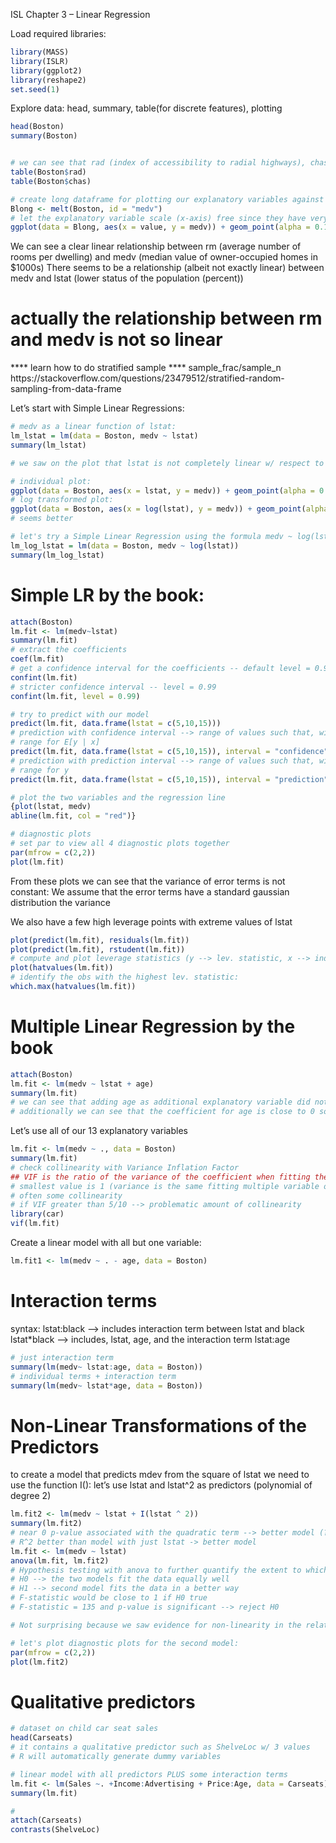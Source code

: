 ISL Chapter 3 -- Linear Regression

Load required libraries:
```r
library(MASS)
library(ISLR)
library(ggplot2)
library(reshape2)
set.seed(1)
```
Explore data: head, summary, table(for discrete features), plotting
```r
head(Boston)
summary(Boston)


# we can see that rad (index of accessibility to radial highways), chas(Charles River dummy variable) are discrete
table(Boston$rad)
table(Boston$chas)

# create long dataframe for plotting our explanatory variables against medv, our target variable
Blong <- melt(Boston, id = "medv")
# let the explanatory variable scale (x-axis) free since they have very different ranges
ggplot(data = Blong, aes(x = value, y = medv)) + geom_point(alpha = 0.1, color = "#CC0000") + facet_wrap("variable", scales = "free_x") + theme_minimal()

```


We can see a clear linear relationship between rm (average number of rooms per dwelling) and medv (median value of owner-occupied homes in \$1000s)
There seems to be a relationship (albeit not exactly linear) between medv and lstat (lower status of the population (percent))

# actually the relationship between rm and medv is not so linear

**** learn how to do stratified sample ****
sample_frac/sample_n
https://stackoverflow.com/questions/23479512/stratified-random-sampling-from-data-frame

Let's start with Simple Linear Regressions:

```r
# medv as a linear function of lstat:
lm_lstat = lm(data = Boston, medv ~ lstat)
summary(lm_lstat)

# we saw on the plot that lstat is not completely linear w/ respect to medv, let's try a transformation of it

# individual plot:
ggplot(data = Boston, aes(x = lstat, y = medv)) + geom_point(alpha = 0.3, color = "#CC0000") + theme_light()
# log transformed plot:
ggplot(data = Boston, aes(x = log(lstat), y = medv)) + geom_point(alpha = 0.3, color = "#CC0000") + theme_light()
# seems better

# let's try a Simple Linear Regression using the formula medv ~ log(lstat):
lm_log_lstat = lm(data = Boston, medv ~ log(lstat))
summary(lm_log_lstat)
```

# Simple LR by the book:
```r
attach(Boston)
lm.fit <- lm(medv~lstat)
summary(lm.fit)
# extract the coefficients
coef(lm.fit)
# get a confidence interval for the coefficients -- default level = 0.95
confint(lm.fit)
# stricter confidence interval -- level = 0.99
confint(lm.fit, level = 0.99)

# try to predict with our model
predict(lm.fit, data.frame(lstat = c(5,10,15)))
# prediction with confidence interval --> range of values such that, with probability P, the range will contain the true value (f(x) + error)  
# range for E[y | x]
predict(lm.fit, data.frame(lstat = c(5,10,15)), interval = "confidence")
# prediction with prediction interval --> range of values such that, with probability P, the range will contain the true value (f(x))
# range for y
predict(lm.fit, data.frame(lstat = c(5,10,15)), interval = "prediction")

# plot the two variables and the regression line
{plot(lstat, medv)
abline(lm.fit, col = "red")}

# diagnostic plots
# set par to view all 4 diagnostic plots together
par(mfrow = c(2,2))
plot(lm.fit)
```
From these plots we can see that the variance of error terms is not constant:
We assume that the error terms have a standard gaussian distribution
the variance 

We also have a few high leverage points with extreme values of lstat


```r
plot(predict(lm.fit), residuals(lm.fit))
plot(predict(lm.fit), rstudent(lm.fit))
# compute and plot leverage statistics (y --> lev. statistic, x --> index of the observation)
plot(hatvalues(lm.fit))
# identify the obs with the highest lev. statistic:
which.max(hatvalues(lm.fit))

```
# Multiple Linear Regression by the book

```r
attach(Boston)
lm.fit <- lm(medv ~ lstat + age)
summary(lm.fit)
# we can see that adding age as additional explanatory variable did not change the goodness of our model
# additionally we can see that the coefficient for age is close to 0 so it doesn't explain much mdev

```
Let's use all of our 13 explanatory variables

```r
lm.fit <- lm(medv ~ ., data = Boston)
summary(lm.fit)
# check collinearity with Variance Inflation Factor
## VIF is the ratio of the variance of the coefficient when fitting the full model, divided by the variance of the coefficient when using only that variable
# smallest value is 1 (variance is the same fitting multiple variable or 1 variable)
# often some collinearity
# if VIF greater than 5/10 --> problematic amount of collinearity
library(car)
vif(lm.fit)
``` 

Create a linear model with all but one variable:
```r
lm.fit1 <- lm(medv ~ . - age, data = Boston)
```

# Interaction terms

syntax:
lstat:black --> includes interaction term between lstat and black 
lstat*black --> includes, lstat, age, and the interaction term lstat:age

```r
# just interaction term
summary(lm(medv~ lstat:age, data = Boston))
# individual terms + interaction term
summary(lm(medv~ lstat*age, data = Boston))

```

# Non-Linear Transformations of the Predictors

to create a model that predicts mdev from the square of lstat we need to use the function I():
let's use lstat and lstat^2 as predictors (polynomial of degree 2)
```r
lm.fit2 <- lm(medv ~ lstat + I(lstat ^ 2))
summary(lm.fit2)
# near 0 p-value associated with the quadratic term --> better model (?)
# R^2 better than model with just lstat -> better model
lm.fit <- lm(medv ~ lstat)
anova(lm.fit, lm.fit2)
# Hypothesis testing with anova to further quantify the extent to which the quadratic term improves the model
# H0 --> the two models fit the data equally well
# H1 --> second model fits the data in a better way
# F-statistic would be close to 1 if H0 true
# F-statistic = 135 and p-value is significant --> reject H0

# Not surprising because we saw evidence for non-linearity in the relationship between medv and lstat

# let's plot diagnostic plots for the second model:
par(mfrow = c(2,2))
plot(lm.fit2)
```

# Qualitative predictors

```r

# dataset on child car seat sales
head(Carseats)
# it contains a qualitative predictor such as ShelveLoc w/ 3 values 
# R will automatically generate dummy variables

# linear model with all predictors PLUS some interaction terms
lm.fit <- lm(Sales ~. +Income:Advertising + Price:Age, data = Carseats)
summary(lm.fit)

#
attach(Carseats)
contrasts(ShelveLoc)


```

